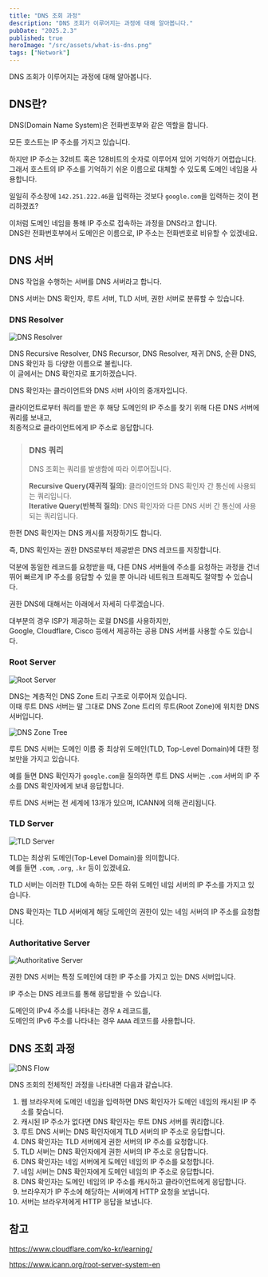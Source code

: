 ```yaml
---
title: "DNS 조회 과정"
description: "DNS 조회가 이루어지는 과정에 대해 알아봅니다."
pubDate: "2025.2.3"
published: true
heroImage: "/src/assets/what-is-dns.png"
tags: ["Network"]
---
```


DNS 조회가 이루어지는 과정에 대해 알아봅니다.

## DNS란?

DNS(Domain Name System)은 전화번호부와 같은 역할을 합니다.

모든 호스트는 IP 주소를 가지고 있습니다.

하지만 IP 주소는 32비트 혹은 128비트의 숫자로 이루어져 있어 기억하기 어렵습니다.<br/>
그래서 호스트의 IP 주소를 기억하기 쉬운 이름으로 대체할 수 있도록 도메인 네임을 사용합니다.

일일히 주소창에 `142.251.222.46`을 입력하는 것보다 `google.com`을 입력하는 것이 편리하겠죠?

이처럼 도메인 네임을 통해 IP 주소로 접속하는 과정을 DNS라고 합니다.<br/>
DNS란 전화번호부에서 도메인은 이름으로, IP 주소는 전화번호로 비유할 수 있겠네요.

## DNS 서버

DNS 작업을 수행하는 서버를 DNS 서버라고 합니다.

DNS 서버는 DNS 확인자, 루트 서버, TLD 서버, 권한 서버로 분류할 수 있습니다.

### DNS Resolver

![DNS Resolver](/src/assets/dns-recursive.png)

DNS Recursive Resolver, DNS Recursor, DNS Resolver,
재귀 DNS, 순환 DNS, DNS 확인자 등 다양한 이름으로 불립니다.<br/>
이 글에서는 DNS 확인자로 표기하겠습니다.

DNS 확인자는 클라이언트와 DNS 서버 사이의 중개자입니다.

클라이언트로부터 쿼리를 받은 후 해당 도메인의 IP 주소를 찾기 위해 다른 DNS 서버에 쿼리를 보내고,<br/>
최종적으로 클라이언트에게 IP 주소로 응답합니다.

> ### DNS 쿼리
>
> DNS 조회는 쿼리를 발생함에 따라 이루어집니다.
>
> **Recursive Query(재귀적 질의)**: 클라이언트와 DNS 확인자 간 통신에 사용되는 쿼리입니다.<br/>
> **Iterative Query(반복적 질의)**: DNS 확인자와 다른 DNS 서버 간 통신에 사용되는 쿼리입니다.

한편 DNS 확인자는 DNS 캐시를 저장하기도 합니다.

즉, DNS 확인자는 권한 DNS로부터 제공받은 DNS 레코드를 저장합니다.

덕분에 동일한 레코드를 요청받을 때, 다른 DNS 서버들에 주소를 요청하는 과정을 건너뛰어 빠르게 IP 주소를 응답할 수 있을 뿐 아니라 네트워크 트래픽도 절약할 수 있습니다.

권한 DNS에 대해서는 아래에서 자세히 다루겠습니다.

대부분의 경우 ISP가 제공하는 로컬 DNS를 사용하지만,<br/>
Google, Cloudflare, Cisco 등에서 제공하는 공용 DNS 서버를 사용할 수도 있습니다.

### Root Server

![Root Server](/src/assets/dns-root.png)

DNS는 계층적인 DNS Zone 트리 구조로 이루어져 있습니다.<br/>
이때 루트 DNS 서버는 말 그대로 DNS Zone 트리의 루트(Root Zone)에 위치한 DNS 서버입니다.

![DNS Zone Tree](https://www.cloudflare.com/img/learning/dns/glossary/dns-root-server/dns-root-server.png)

루트 DNS 서버는 도메인 이름 중 최상위 도메인(TLD, Top-Level Domain)에 대한 정보만을 가지고 있습니다.

예를 들면 DNS 확인자가 `google.com`을 질의하면 루트 DNS 서버는 `.com` 서버의 IP 주소를 DNS 확인자에게 보내 응답합니다.

루트 DNS 서버는 전 세계에 13개가 있으며, ICANN에 의해 관리됩니다.

### TLD Server

![TLD Server](/src/assets/dns-tld.png)

TLD는 최상위 도메인(Top-Level Domain)을 의미합니다.<br/>
예를 들면 `.com`, `.org`, `.kr` 등이 있겠네요.

TLD 서버는 이러한 TLD에 속하는 모든 하위 도메인 네임 서버의 IP 주소를 가지고 있습니다.

DNS 확인자는 TLD 서버에게 해당 도메인의 권한이 있는 네임 서버의 IP 주소를 요청합니다.

### Authoritative Server

![Authoritative Server](https://cf-assets.www.cloudflare.com/slt3lc6tev37/6Cxvsc4NOvmU4pPkKbkDmP/a7588a4c8a3c187e9175a40fa1b3d548/dns_record_request_sequence_authoritative_nameserver.png)

권한 DNS 서버는 특정 도메인에 대한 IP 주소를 가지고 있는 DNS 서버입니다.

IP 주소는 DNS 레코드를 통해 응답받을 수 있습니다.

도메인의 IPv4 주소를 나타내는 경우 `A` 레코드를,<br/>
도메인의 IPv6 주소를 나타내는 경우 `AAAA` 레코드를 사용합니다.

## DNS 조회 과정

![DNS Flow](src/assets/dns-flow.png)

DNS 조회의 전체적인 과정을 나타내면 다음과 같습니다.

1. 웹 브라우저에 도메인 네임을 입력하면 DNS 확인자가 도메인 네임의 캐시된 IP 주소를 찾습니다.
2. 캐시된 IP 주소가 없다면 DNS 확인자는 루트 DNS 서버를 쿼리합니다.
3. 루트 DNS 서버는 DNS 확인자에게 TLD 서버의 IP 주소로 응답합니다.
4. DNS 확인자는 TLD 서버에게 권한 서버의 IP 주소를 요청합니다.
5. TLD 서버는 DNS 확인자에게 권한 서버의 IP 주소로 응답합니다.
6. DNS 확인자는 네임 서버에게 도메인 네임의 IP 주소를 요청합니다.
7. 네임 서버는 DNS 확인자에게 도메인 네임의 IP 주소로 응답합니다.
8. DNS 확인자는 도메인 네임의 IP 주소를 캐시하고 클라이언트에게 응답합니다.
9. 브라우저가 IP 주소에 해당하는 서버에게 HTTP 요청을 보냅니다.
10. 서버는 브라우저에게 HTTP 응답을 보냅니다.

## 참고

https://www.cloudflare.com/ko-kr/learning/

https://www.icann.org/root-server-system-en